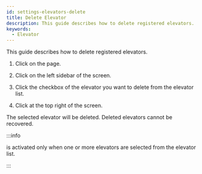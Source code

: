 ```yaml
---
id: settings-elevators-delete
title: Delete Elevator
description: This guide describes how to delete registered elevators.
keywords:
  - Elevator
---
```


This guide describes how to delete registered elevators.

1. Click <Cmd sid='shell.header.setting' /> on the <Cmd sid='shell.header.launcher' /> page.

2. Click <Cmd sid='setting.menu.elevator.root' /> on the left sidebar of the screen.

3. Click the checkbox of the elevator you want to delete from the elevator list.

4. Click <Cmd sid='button.delete' product='2' /> at the top right of the screen.

The selected elevator will be deleted. Deleted elevators cannot be recovered.

:::info

<Cmd sid='button.delete' product='2' /> is activated only when one or more elevators are selected from the elevator list.

:::
